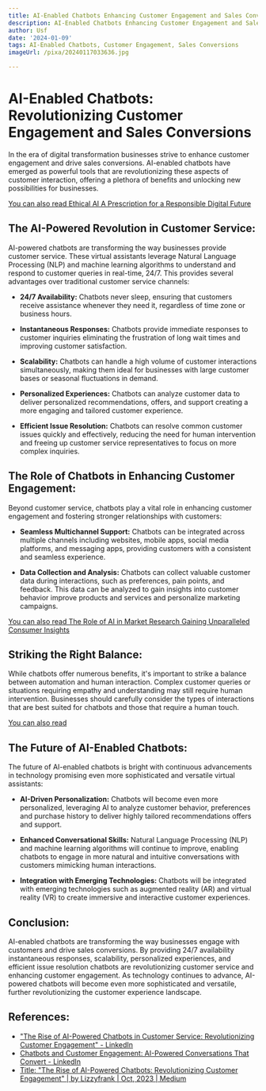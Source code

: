 ```yaml
---
title: AI-Enabled Chatbots Enhancing Customer Engagement and Sales Conversions
description: AI-Enabled Chatbots Enhancing Customer Engagement and Sales Conversions
author: Usf
date: '2024-01-09'
tags: AI-Enabled Chatbots, Customer Engagement, Sales Conversions
imageUrl: /pixa/20240117033636.jpg

---
```

# AI-Enabled Chatbots: Revolutionizing Customer Engagement and Sales Conversions

In the  era  of digital transformation businesses strive to enhance customer engagement and drive sales conversions. AI-enabled chatbots have emerged as powerful tools that are revolutionizing  these aspects of customer interaction, offering a plethora of benefits and unlocking new  possibilities for businesses.

[You can also read Ethical AI A Prescription for a Responsible Digital  Future](Ethical%20AI%20A%20Prescription%20for%20a%20Responsible%20Digital%20Future)


## The AI-Powered Revolution in Customer Service:

AI-powered chatbots are transforming the way businesses provide customer service. These virtual assistants leverage  Natural Language Processing (NLP) and machine learning algorithms to understand and  respond to customer queries in real-time, 24/7. This provides several  advantages over traditional customer service channels:

- **24/7 Availability:** Chatbots never sleep, ensuring  that customers receive assistance whenever they need it, regardless of time zone or  business hours.

- **Instantaneous Responses:** Chatbots  provide immediate responses  to customer inquiries  eliminating the frustration of long wait times and improving customer satisfaction.

- **Scalability:** Chatbots can handle a high volume of customer interactions simultaneously, making them ideal for  businesses with large customer bases or  seasonal fluctuations in demand.

- **Personalized Experiences:** Chatbots can analyze customer data to deliver personalized recommendations, offers, and support creating a more engaging and tailored customer  experience.

- **Efficient Issue Resolution:** Chatbots can resolve common customer issues quickly and  effectively,  reducing the need for  human intervention and freeing up customer service representatives  to focus on more  complex inquiries.

## The  Role of Chatbots in  Enhancing Customer Engagement:

Beyond customer service, chatbots play a vital role in enhancing  customer engagement  and fostering stronger relationships with customers:

- **Seamless Multichannel Support:** Chatbots can be integrated across multiple channels including websites, mobile apps,  social media platforms, and  messaging apps, providing customers  with a consistent and seamless experience.

- **Data Collection and Analysis:**  Chatbots can collect valuable  customer data during interactions, such as preferences, pain points, and feedback. This data can be analyzed to gain  insights into customer behavior improve products  and services and personalize  marketing campaigns.

[You can also read The Role  of AI in Market Research Gaining Unparalleled Consumer Insights](The%20Role%20of%20AI%20in%20Market%20Research%20Gaining%20Unparalleled%20Consumer%20Insights)


## Striking the Right Balance:

While  chatbots offer numerous benefits, it's important to strike a balance between automation and human interaction. Complex customer queries or situations requiring empathy and understanding may still require human intervention.  Businesses should carefully consider the  types  of interactions that are best suited for chatbots and  those that  require a human touch.

[You can also read ]()


## The Future of AI-Enabled Chatbots:

The future of AI-enabled chatbots  is  bright with continuous advancements in technology promising even more sophisticated and versatile virtual  assistants:

-  **AI-Driven Personalization:** Chatbots will become even more personalized, leveraging AI to analyze customer  behavior, preferences and purchase history to deliver highly tailored  recommendations offers and support.

-  **Enhanced  Conversational Skills:** Natural Language Processing (NLP) and machine learning algorithms will  continue to improve, enabling chatbots to engage in more natural and intuitive conversations with customers mimicking human interactions.

- **Integration with Emerging Technologies:** Chatbots will be integrated with emerging technologies such as augmented reality (AR) and virtual reality (VR) to create immersive and  interactive customer experiences.

## Conclusion:

AI-enabled chatbots are transforming the way businesses engage with customers and drive sales conversions. By  providing 24/7 availability instantaneous responses, scalability, personalized experiences, and efficient  issue resolution chatbots are revolutionizing customer service and enhancing customer engagement. As technology continues  to advance, AI-powered chatbots will become even more sophisticated and  versatile, further revolutionizing  the customer experience landscape.

## References:
- ["The Rise of AI-Powered Chatbots in Customer Service: Revolutionizing Customer Engagement" - LinkedIn](https://www.linkedin.com/pulse/rise-ai-powered-chatbots-customer-service-engagement-promil-arora)
- [Chatbots and Customer Engagement: AI-Powered Conversations That Convert - LinkedIn](https://www.linkedin.com/pulse/chatbots-customer-engagement-ai-powered-conversations-gandellini)
- [Title: "The Rise of AI-Powered Chatbots: Revolutionizing Customer Engagement" | by Lizzyfrank | Oct, 2023 | Medium](https://medium.com/@lizzyfrank042/title-the-rise-of-ai-powered-chatbots-revolutionizing-customer-engagement-616887c1ae6f)
